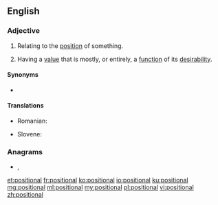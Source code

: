 ==English==

===Adjective===
{{en-adj|-}}

# Relating to the [[position]] of something.
# {{lb|en|economics}} Having a [[value]] that is mostly, or entirely, a [[function]] of its [[desirability]].

====Synonyms====
* {{l|en|locational}}

====Translations====
{{trans-top|positional}}
* Romanian: {{t+|ro|pozițional}}
{{trans-mid}}
* Slovene: {{t|sl|položájen}}
{{trans-bottom}}

===Anagrams===
* {{l|en|isopointal}}, {{l|en|spoliation}}

[[et:positional]]
[[fr:positional]]
[[ko:positional]]
[[io:positional]]
[[ku:positional]]
[[mg:positional]]
[[ml:positional]]
[[my:positional]]
[[pl:positional]]
[[vi:positional]]
[[zh:positional]]